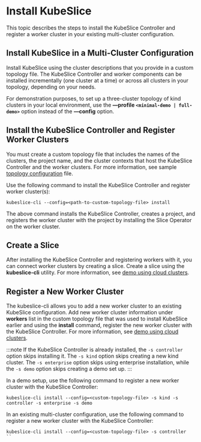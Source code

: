 # Install KubeSlice

This topic describes the steps to install the KubeSlice Controller and register a worker cluster 
in your existing multi-cluster configuration.

## Install KubeSlice in a Multi-Cluster Configuration

Install KubeSlice using the cluster descriptions that you provide in a custom topology file. The KubeSlice Controller and worker 
components can be installed incrementally (one cluster at a time) or across all clusters in your topology, depending on your needs.

For demonstration purposes, to set up a three-cluster topology of kind clusters in your local environment, use the 
**—profile `<minimal-demo | full-demo>`** option instead of the **—config** option.

## Install the KubeSlice Controller and Register Worker Clusters

You must create a custom topology file that includes the names of the clusters, the project name, and the cluster contexts
that host the KubeSlice Controller and the worker clusters. For more information, see sample 
[topology configuration](/versioned_docs/version-0.6.0/reference/sample-configuration-file.mdx) file.

Use the following command to install the KubeSlice Controller and register worker cluster(s):
```
kubeslice-cli --config=<path-to-custom-topology-file> install
```
The above command installs the KubeSlice Controller, creates a project, and registers the worker cluster with the project 
by installing the Slice Operator on the worker cluster.


## Create a Slice

After installing the KubeSlice Controller and registering workers with it, you can connect worker clusters by creating a slice. Create a slice 
using the **kubeslice-cli** utility. For more information, see 
[demo using cloud clusters](/versioned_docs/version-0.6.0/tutorials/kubeslice-cli-demo-on-cloud-clusters.mdx).

## Register a New Worker Cluster

The kubeslice-cli allows you to add a new worker cluster to an existing KubeSlice configuration. Add new worker cluster information under **workers**
list in the custom topology file that was used to install KubeSlice earlier and using the **install** command, register the new worker 
cluster with the KubeSlice Controller. For more information, see [demo using cloud clusters](/versioned_docs/version-0.6.0/tutorials/kubeslice-cli-demo-on-cloud-clusters.mdx).

:::note
If the KubeSlice Controller is already installed, the `-s controller` option skips installing it. The `-s kind` option skips creating a new kind 
cluster. The `-s enterprise` option skips using enterprise installation, while the `-s demo` option skips creating a demo set up.
:::

In a demo setup, use the following command to register a new worker cluster with the KubeSlice Controller:
```
kubeslice-cli install --config=<custom-topology-file> -s kind -s controller -s enterprise -s demo
```
In an existing multi-cluster configuration, use the following command to register a new worker cluster with the KubeSlice Controller:
```
kubeslice-cli install --config=<custom-topology-file> -s controller
``
